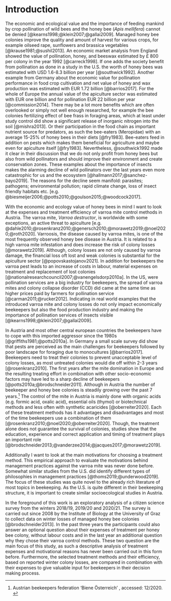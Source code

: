 # Introduction

The economic and ecological value and the importance of feeding mankind by crop pollination of wild bees and the honey bee (*Apis mellifera*) cannot be denied [@kearns1998;@klein2007;@gallai2009]. Managed honey bee colonies improve the quality and amount of harvest for various crops, for example oilseed rape, sunflowers and brassica vegetables [@krause1981;@sushil2013]. An economic market analysis from England showed the value of pollination, honey, and beeswax estimated by £&nbsp;800 per colony in the year 1992 [@carreck1998]. If one adds the society benefit from pollination as done in a study in the U.S. the worth of honey bees was estimated with USD&nbsp;1.6-8.3 billion per year [@southwick1992]. Another example from Germany about the economic value for pollination performance in food crop cultivation and net value of honey and wax production was estimated with EUR&nbsp;1.72 billion [@barrios2017]. For the whole of Europe the annual value of the apiculture sector was estimated with EUR&nbsp;one billion and for pollination EUR&nbsp;22 billion per year [@commission2014]. There may be a lot more benefits which are often overlooked or simply not well enough researched, for example the bee colonies fertilizing effect of bee frass in foraging areas, which at least under study control did show a significant release of inorganic nitrogen into the soil [@mishra2013]. Or their participation in the food chain as important nutrient source for predators, as such the bee-eaters (Meropidae) with an average 15-25% of honey bees in their diets [@fry1983]. Bee-eaters feed in addition on pests which makes them beneficial for agriculture and maybe even for apiculture itself [@fry1983]. Nevertheless, @southwick1992 made it clear in their discussion that we do not only profit from honey bees but also from wild pollinators and should improve their environment and create conservation zones. These examples about the importance of insects makes the alarming decline of wild pollinators over the last years even more catastrophic for us and the ecosystem [@hallmann2017;@sanchez-bayo2019]. The reasons for the decline seem manifold: parasites; pathogens; environmental pollution; rapid climate change, loss of insect friendly habitats etc. [e.g. @biesmeijer2006;@potts2010;@goulson2015;@woodcock2017].
<!--Even though we learn each day more about the importance of insects in our ecosystem an alarming decline of wild pollinators can be seen over the last years [@hallmann2017;@sanchez-bayo2019]. --> 

With the economic and ecology value of honey bees in mind I want to look at the expenses and treatment efficiency of varroa mite control methods in Austria. The varroa mite, *Varroa destructor*, is worldwide with some exceptions, an active threat to apiculture [e.g. @dahle2010;@rosenkranz2010;@genersch2010;@morawetz2019;@noel2020;@roth2020]. Varroosis, the disease caused by varroa mites, is one of the most frequently observed honey bee disease in Austria. It is related to a high varroa mite infestation and does increase the risk of colony losses [@morawetz2019]. Although, colony losses are not only caused by varroa damage, the financial loss oft lost and weak colonies is substantial for the apiculture sector [@popovskastojanov2021]. In addition for beekeepers the varroa pest leads to an increase of costs in labour, material expenses on treatment and replacement of lost colonies [@nationalresearchcouncil2007;@vanengelsdorp2010a]. In the US, were pollination services are a big industry for beekeepers, the spread of varroa mites and colony collapse disorder (CCD) did came at the same time as higher prices paid by farmers for pollination service [@carman2011;@rucker2012]. Indicating in real world examples that the introduced varroa mite and colony losses do not only impact economically beekeepers but also the food production industry and making the importance of pollination services of insects visible [@kearns1998;@klein2007;@gallai2009].

In Austria and most other central european countries the beekeepers have to cope with this imported aggressor since the 1980s [@griffiths1981;@potts2010a]. In Germany a small scale survey did show that pests are perceived as the main challenges for beekeepers followed by poor landscape for foraging due to monocultures [@barrios2017]. Beekeepers need to treat their colonies to prevent unacceptable level of colony losses, as most untreated colonies would die off within 2-3 years [@rosenkranz2010]. The first years after the mite domination in Europe and the resulting treating effort in combination with other socio-economic factors may have led to a sharp decline of beekeepers [@potts2010a;@brodschneider2011]. Although in Austria the number of beekeeper and honey bee colonies is steadily growing over the past 7 years.[^biene-österreich] The control of the mite in Austria is mainly done with organic acids (e.g. formic acid, oxalic acid), essential oils (thymol) or biotechnical methods and less often with synthetic acaricides [@oberreiter2020]. Each of these treatment methods has it advantages and disadvantages and most of the time beekeepers use a combination of them [@rosenkranz2010;@noel2020;@oberreiter2020]. Though, the treatment alone does not guarantee the survival of colonies, studies show that the education, experience and correct application and timing of treatment plays an important role [@brodschneider2013;@vanderzee2014;@jacques2017;@morawetz2019].

Additionally I want to look at the main motivations for choosing a treatment method. This empirical approach to evaluate the motivations behind management practices against the varroa mite was never done before. Somewhat similar studies from the U.S. did identify different types of philosophies in management practices [@thoms2019;@underwood2019]. The focus of these studies was quite novel to the already rich literature of most topics in beekeeping. As the U.S. is quite different in their beekeeping structure, it is important to create similar socioecological studies in Austria.

In the foreground of this work is an exploratory analysis of a citizen science survey from the winters 2018/19, 2019/20 and 2020/21. The survey is carried out since 2008 by the Institute of Biology at the University of Graz to collect data on winter losses of managed honey bee colonies [@brodschneider2013]. In the past three years the participants could also answer an optional question about their expenses of treatment per honey bee colony, without labour costs and in the last year an additional question why they chose their varroa control methods. These two question are the main focus of this study, as such a descriptive analysis of treatment expenses and motivational reasons has never been carried out in this form before. Furthermore, the selected treatment methods and their efficiency, based on reported winter colony losses, are compared in combination with their expenses to give valuable input for beekeepers in their decision making process.

[^biene-österreich]: Austrian beekeepers federation 'Biene Österreich' \url{https://www.biene-oesterreich.at/}, accessed: 12/2020.
<!--A Federation refers to a group of states, organizations or other legal entities. An Association, in contrast, refers to a group of people or groups of people uniting for a common purpose.-->